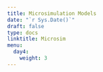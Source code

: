 ---
title: Microsimulation Models
date: "`r Sys.Date()`"
draft: false
type: docs
linktitle: Microsim
menu:
  day4:
    weight: 3
---

<!-- ## R code demo & walkthrough - 3-state Microsimulation model with time-varying mortality     -->

<!-- [Download demo code](../../../Course_Modularization/Microsimulation/Microsim 3-state/microsim_3-state_time.Rmd) -->

<!-- ## Exercise - Sick-Sicker Microsimulation model with time and state-residence dependence -->

<!-- [Download exercise handout](../../../Course_Modularization/Microsimulation/Microsim Sick-Sicker/exercise worksheets/microsim_sick-sicker_time_exercise.html) -->

<!-- [Download age-dependent mortality data](../../../Course_Modularization/Microsimulation/Microsim Sick-Sicker/solutions/mortProb_age.csv) -->

<!-- [Download population age distribution data](../../../Course_Modularization/Microsimulation/Microsim Sick-Sicker/solutions/MyPopulation-AgeDistribution.csv) -->

<!-- [Download excercise template](../../../Course_Modularization/Microsimulation/Microsim Sick-Sicker/templates/microsim_Sick-Sicker_time_template.Rmd) -->

<!-- [Download excercise solutions](../../../Course_Modularization/Microsimulation/Microsim Sick-Sicker/solutions/microsim_Sick-Sicker_time_solutions.Rmd) -->
